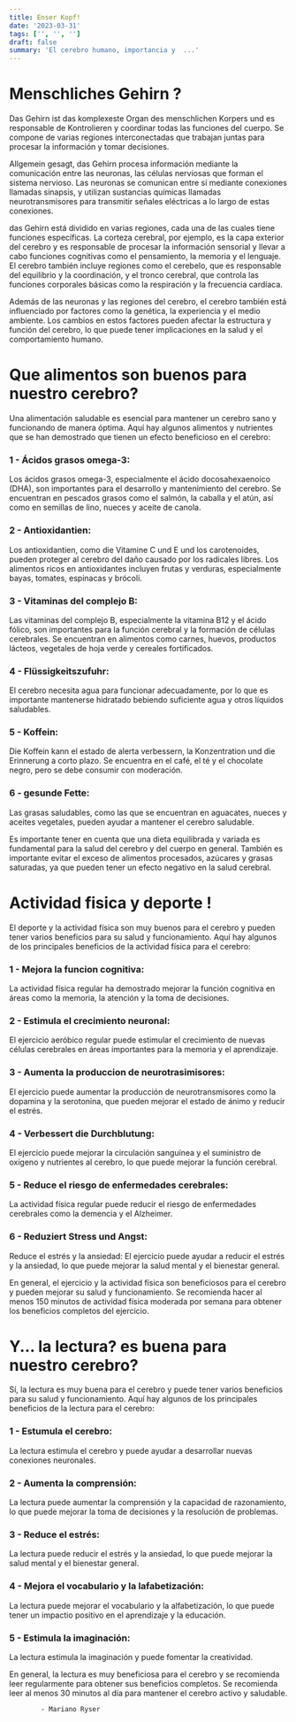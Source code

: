 ```yaml
---
title: Enser Kopf!
date: '2023-03-31'
tags: ['', '', '']
draft: false
summary: 'El cerebro humano, importancia y  ...'
---
```


# Menschliches Gehirn ?

Das Gehirn ist das komplexeste Organ des menschlichen Korpers und es responsable de Kontrolieren y coordinar todas las funciones del cuerpo. Se compone de varias regiones interconectadas que trabajan juntas para procesar la información y tomar decisiones.

Allgemein gesagt, das Gehirn procesa información mediante la comunicación entre las neuronas, las células nerviosas que forman el sistema nervioso. Las neuronas se comunican entre sí mediante conexiones llamadas sinapsis, y utilizan sustancias químicas llamadas neurotransmisores para transmitir señales eléctricas a lo largo de estas conexiones.

das Gehirn está dividido en varias regiones, cada una de las cuales tiene funciones específicas. La corteza cerebral, por ejemplo, es la capa exterior del cerebro y es responsable de procesar la información sensorial y llevar a cabo funciones cognitivas como el pensamiento, la memoria y el lenguaje. El cerebro también incluye regiones como el cerebelo, que es responsable del equilibrio y la coordinación, y el tronco cerebral, que controla las funciones corporales básicas como la respiración y la frecuencia cardíaca.

Además de las neuronas y las regiones del cerebro, el cerebro también está influenciado por factores como la genética, la experiencia y el medio ambiente. Los cambios en estos factores pueden afectar la estructura y función del cerebro, lo que puede tener implicaciones en la salud y el comportamiento humano.

# Que alimentos son buenos para nuestro cerebro?

Una alimentación saludable es esencial para mantener un cerebro sano y funcionando de manera óptima. Aquí hay algunos alimentos y nutrientes que se han demostrado que tienen un efecto beneficioso en el cerebro:

### 1 - Ácidos grasos omega-3:

Los ácidos grasos omega-3, especialmente el ácido docosahexaenoico (DHA), son importantes para el desarrollo y mantenimiento del cerebro. Se encuentran en pescados grasos como el salmón, la caballa y el atún, así como en semillas de lino, nueces y aceite de canola.

### 2 - Antioxidantien:

Los antioxidantien, como die Vitamine C und E und los carotenoides, pueden proteger al cerebro del daño causado por los radicales libres. Los alimentos ricos en antioxidantes incluyen frutas y verduras, especialmente bayas, tomates, espinacas y brócoli.

### 3 - Vitaminas del complejo B:

Las vitaminas del complejo B, especialmente la vitamina B12 y el ácido fólico, son importantes para la función cerebral y la formación de células cerebrales. Se encuentran en alimentos como carnes, huevos, productos lácteos, vegetales de hoja verde y cereales fortificados.

### 4 - Flüssigkeitszufuhr:

El cerebro necesita agua para funcionar adecuadamente, por lo que es importante mantenerse hidratado bebiendo suficiente agua y otros líquidos saludables.

### 5 - Koffein:

Die Koffein kann el estado de alerta verbessern, la Konzentration und die Erinnerung a corto plazo. Se encuentra en el café, el té y el chocolate negro, pero se debe consumir con moderación.

### 6 - gesunde Fette:

Las grasas saludables, como las que se encuentran en aguacates, nueces y aceites vegetales, pueden ayudar a mantener el cerebro saludable.

Es importante tener en cuenta que una dieta equilibrada y variada es fundamental para la salud del cerebro y del cuerpo en general. También es importante evitar el exceso de alimentos procesados, azúcares y grasas saturadas, ya que pueden tener un efecto negativo en la salud cerebral.

# Actividad fisica y deporte !

El deporte y la actividad física son muy buenos para el cerebro y pueden tener varios beneficios para su salud y funcionamiento. Aquí hay algunos de los principales beneficios de la actividad física para el cerebro:

### 1 - Mejora la funcion cognitiva:

La actividad física regular ha demostrado mejorar la función cognitiva en áreas como la memoria, la atención y la toma de decisiones.

### 2 - Estimula el crecimiento neuronal:

El ejercicio aeróbico regular puede estimular el crecimiento de nuevas células cerebrales en áreas importantes para la memoria y el aprendizaje.

### 3 - Aumenta la produccion de neurotrasimisores:

El ejercicio puede aumentar la producción de neurotransmisores como la dopamina y la serotonina, que pueden mejorar el estado de ánimo y reducir el estrés.

### 4 - Verbessert die Durchblutung:

El ejercicio puede mejorar la circulación sanguínea y el suministro de oxígeno y nutrientes al cerebro, lo que puede mejorar la función cerebral.

### 5 - Reduce el riesgo de enfermedades cerebrales:

La actividad física regular puede reducir el riesgo de enfermedades cerebrales como la demencia y el Alzheimer.

### 6 - Reduziert Stress und Angst:

Reduce el estrés y la ansiedad: El ejercicio puede ayudar a reducir el estrés y la ansiedad, lo que puede mejorar la salud mental y el bienestar general.

En general, el ejercicio y la actividad física son beneficiosos para el cerebro y pueden mejorar su salud y funcionamiento. Se recomienda hacer al menos 150 minutos de actividad física moderada por semana para obtener los beneficios completos del ejercicio.

# Y... la lectura? es buena para nuestro cerebro?

Sí, la lectura es muy buena para el cerebro y puede tener varios beneficios para su salud y funcionamiento. Aquí hay algunos de los principales beneficios de la lectura para el cerebro:

### 1 - Estumula el cerebro:

La lectura estimula el cerebro y puede ayudar a desarrollar nuevas conexiones neuronales.

### 2 - Aumenta la comprensión:

La lectura puede aumentar la comprensión y la capacidad de razonamiento, lo que puede mejorar la toma de decisiones y la resolución de problemas.

### 3 - Reduce el estrés:

La lectura puede reducir el estrés y la ansiedad, lo que puede mejorar la salud mental y el bienestar general.

### 4 - Mejora el vocabulario y la lafabetización:

La lectura puede mejorar el vocabulario y la alfabetización, lo que puede tener un impactio positivo en el aprendizaje y la educación.

### 5 - Estimula la imaginación:

La lectura estimula la imaginación y puede fomentar la creatividad.

En general, la lectura es muy beneficiosa para el cerebro y se recomienda leer regularmente para obtener sus beneficios completos. Se recomienda leer al menos 30 minutos al día para mantener el cerebro activo y saludable.

            - Mariano Ryser
